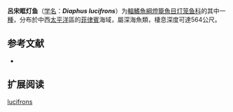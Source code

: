 {{Speciesbox
| name = 呂宋眶灯鱼
| status = NE
| status_system = IUCN3.1
| image = 
| genus = Diaphus
| species = lucifrons
| authority = [[Fowler|Fowler]], 1934
| synonyms = 
}}

'''呂宋眶灯鱼'''（[[学名|学名]]：'''''Diaphus lucifrons'''''）为[[輻鰭魚綱|輻鰭魚綱]][[燈籠魚目|燈籠魚目]][[灯笼鱼科|灯笼鱼科]]的其中一[[種|種]]，分布於中西[[太平洋|太平洋]]區的[[菲律賓|菲律賓]]海域，屬深海魚類，棲息深度可達564公尺。

== 参考文献 ==
{{refbegin}}
*{{FishBase_species|genus=Diaphus|species=lucifrons|year=2012|month=1}}
{{refend}}

==扩展阅读==
{{refbegin}}
{{Wikispecies-inline|Diaphus lucifrons|呂宋眶灯鱼}}
{{refend}}
{{Taxonbar|from=Q2463747}}

[[Category:眶灯鱼属|lucifrons]]


{{灯笼鱼目小作品}}